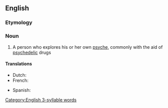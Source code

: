 ==English==

===Etymology===
{{confix|en|psycho|naut}}

===Noun===
{{wikipedia}}
{{en-noun}}

# A person who explores his or her own [[psyche]], commonly with the aid of [[psychedelic]] drugs

====Translations====
{{trans-top}}
* Dutch: {{t+|nl|psychonaut|m}}
* French: {{t+|fr|psychonaute|m|f}}
{{trans-mid}}
* Spanish: {{t|es|psiconauta|m|f}}
{{trans-bottom}}

[[Category:English 3-syllable words]]